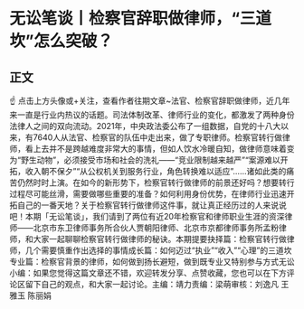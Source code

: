 # 无讼笔谈丨检察官辞职做律师，“三道坎”怎么突破？
## 正文
☝ 点击上方头像或+关注，查看作者往期文章~法官、检察官辞职做律师，近几年来一直是行业内热议的话题。司法体制改革、律师行业的变化，都激发了两种身份法律人之间的双向流动。2021年，中央政法委公布了一组数据，自党的十八大以来，有7640人从法官、检察官的队伍中走出来，做了专职律师。检察官转行做律师，看上去并不是跨越难度非常大的事情，但如人饮水冷暖自知，做律师意味着变为“野生动物”，必须接受市场和社会的洗礼——“竞业限制越来越严”“案源难以开拓，收入朝不保夕”“从公权机关到服务行业，角色转换难以适应”……诸如此类的痛苦仍然时时上演。在如今的新形势下，检察官转行做律师的前景还好吗？想要转行过程尽可能丝滑，需要做哪些重要的准备？如何利用身份优势，在律师行业迅速开拓自己的一番天地？关于检察官转行做律师这件事，就让真正经历过的人来说说吧！本期「无讼笔谈」，我们请到了两位有近20年检察官和律师职业生涯的资深律师——北京市东卫律师事务所合伙人贾朝阳律师、北京市京都律师事务所孟粉律师，和大家一起聊聊检察官转行做律师的秘诀。本期提要抉择篇：检察官转行做律师，几个需要慎重作出选择的事情成长篇：如何迈过“执业”“收入”“心理”的三道坎专业篇：检察官背景的律师，如何做到扬长避短，做到既专业又特别参与方式无讼小编：如果您觉得这篇文章还不错，欢迎转发分享、点赞收藏，您也可以在下方评论区留下自己的观点，和大家一起讨论。主编：靖力责编：梁萌审核：刘逸凡 王雅玉 陈丽娟